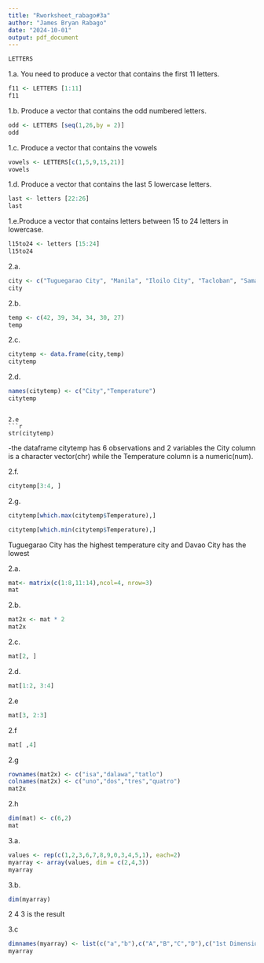 ```yaml
---
title: "Rworksheet_rabago#3a"
author: "James Bryan Rabago"
date: "2024-10-01"
output: pdf_document
---
```


```r
LETTERS
```
1.a. You need to produce a vector that contains the first 11 letters.
```r
f11 <- LETTERS [1:11]
f11
```

1.b. Produce a vector that contains the odd numbered letters.
```r
odd <- LETTERS [seq(1,26,by = 2)]
odd
```

1.c. Produce a vector that contains the vowels
```r
vowels <- LETTERS[c(1,5,9,15,21)]
vowels
```

1.d. Produce a vector that contains the last 5 lowercase letters.
```r
last <- letters [22:26]
last

```
1.e.Produce a vector that contains letters between 15 to 24 letters in lowercase.

```r
l15to24 <- letters [15:24]
l15to24
```



2.a.
```r
city <- c("Tuguegarao City", "Manila", "Iloilo City", "Tacloban", "Samal Island", "Davao City")
city
```

2.b.
```r
temp <- c(42, 39, 34, 34, 30, 27)
temp
```

2.c.
```r
citytemp <- data.frame(city,temp)
citytemp
```


2.d.
```r
names(citytemp) <- c("City","Temperature")
citytemp
```
```

2.e
```r
str(citytemp)
```
-the dataframe citytemp has 6 observations and 2 variables
the City column is a character vector(chr) while the Temperature column is a numeric(num).


2.f.
```r
citytemp[3:4, ]
```

2.g.

```r
citytemp[which.max(citytemp$Temperature),]
```


```r
citytemp[which.min(citytemp$Temperature),]
```

Tuguegarao City has the highest temperature city and Davao City has the lowest


2.a.
```r
mat<- matrix(c(1:8,11:14),ncol=4, nrow=3)
mat
```

2.b.
```r
mat2x <- mat * 2
mat2x
```

2.c.
```r
mat[2, ]
```

2.d.
```r
mat[1:2, 3:4]
```

2.e
```r
mat[3, 2:3]
```

2.f
```r
mat[ ,4]
```

2.g
```r
rownames(mat2x) <- c("isa","dalawa","tatlo")
colnames(mat2x) <- c("uno","dos","tres","quatro")
mat2x
```

2.h

```r
dim(mat) <- c(6,2)
mat
```


3.a.
```r
values <- rep(c(1,2,3,6,7,8,9,0,3,4,5,1), each=2)
myarray <- array(values, dim = c(2,4,3))
myarray
```

3.b.
```r
dim(myarray)
```

2 4 3 is the result


3.c
```r
dimnames(myarray) <- list(c("a","b"),c("A","B","C","D"),c("1st Dimensional Array","2nd Dimensional Array","3rd Dimensional Array"))
myarray
```

